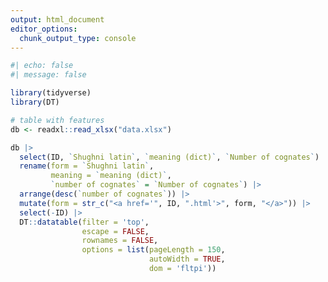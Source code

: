```yaml
---
output: html_document
editor_options: 
  chunk_output_type: console
---
```


```r
#| echo: false
#| message: false

library(tidyverse)
library(DT)

# table with features
db <- readxl::read_xlsx("data.xlsx")

db |>
  select(ID, `Shughni latin`, `meaning (dict)`, `Number of cognates`) |> 
  rename(form = `Shughni latin`,
         meaning = `meaning (dict)`,
         `number of cognates` = `Number of cognates`) |> 
  arrange(desc(`number of cognates`)) |> 
  mutate(form = str_c("<a href='", ID, ".html'>", form, "</a>")) |>
  select(-ID) |>
  DT::datatable(filter = 'top', 
                escape = FALSE,
                rownames = FALSE,
                options = list(pageLength = 150, 
                               autoWidth = TRUE,
                               dom = 'fltpi'))
```
